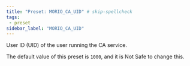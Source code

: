 ```yaml
---
title: "Preset: MORIO_CA_UID" # skip-spellcheck
tags:
 - preset
sidebar_label: "MORIO_CA_UID"
---
```


User ID (UID) of the user running the CA service.

<Note>

The default value of this preset is `1000`, and it is <Label style="danger">Not Safe</Label> to change this.

</Note>
